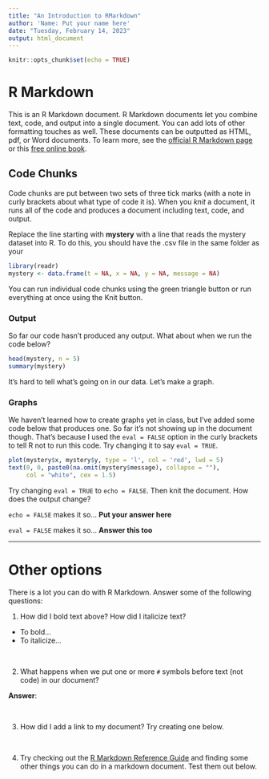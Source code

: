 ```yaml
---
title: "An Introduction to RMarkdown"
author: 'Name: Put your name here'
date: "Tuesday, February 14, 2023"
output: html_document
---
```


```r
knitr::opts_chunk$set(echo = TRUE)
```

# R Markdown

This is an R Markdown document. R Markdown documents let you combine text, code, and output into a single document. You can add lots of other formatting touches as well. These documents can be outputted as HTML, pdf, or Word documents. To learn more, see the [official R Markdown page](https://rmarkdown.rstudio.com/lesson-1.html) or this [free online book](https://bookdown.org/yihui/rmarkdown/).


## Code Chunks

Code chunks are put between two sets of three tick marks (with a note in curly brackets about what type of code it is). When you *knit* a document, it runs all of the code and produces a document including text, code, and output.

Replace the line starting with **mystery** with a line that reads the mystery dataset into R. To do this, you should have the .csv file in the same folder as your 

```r
library(readr)
mystery <- data.frame(t = NA, x = NA, y = NA, message = NA)
```

You can run individual code chunks using the green triangle button or run everything at once using the Knit button.


### Output

So far our code hasn't produced any output. What about when we run the code below?

```r
head(mystery, n = 5)
summary(mystery)
```

It's hard to tell what's going on in our data. Let's make a graph.


### Graphs

We haven't learned how to create graphs yet in class, but I've added some code below that produces one. So far it's not showing up in the document though. That's because I used the `eval = FALSE` option in the curly brackets to tell R not to run this code. Try changing it to say `eval = TRUE`.


```r
plot(mystery$x, mystery$y, type = 'l', col = 'red', lwd = 5)
text(0, 0, paste0(na.omit(mystery$message), collapse = ""), 
     col = "white", cex = 1.5)
```

Try changing `eval = TRUE` to `echo = FALSE`. Then knit the document. How does the output change?

`echo = FALSE` makes it so... **Put your answer here**

`eval = FALSE` makes it so... **Answer this too**

---

# Other options

There is a lot you can do with R Markdown. Answer some of the following questions:

1. How did I bold text above? How did I italicize text?

  - To bold...
  - To italicize...


<br>


2. What happens when we put one or more `#` symbols before text (not code) in our document?

**Answer**: 


<br>


3. How did I add a link to my document? Try creating one below.



<br>


4. Try checking out the [R Markdown Reference Guide](https://www.rstudio.com/wp-content/uploads/2015/03/rmarkdown-reference.pdf?_ga=2.131025807.1002863843.1676231540-532515614.1670352209) and finding some other things you can do in a markdown document. Test them out below.



